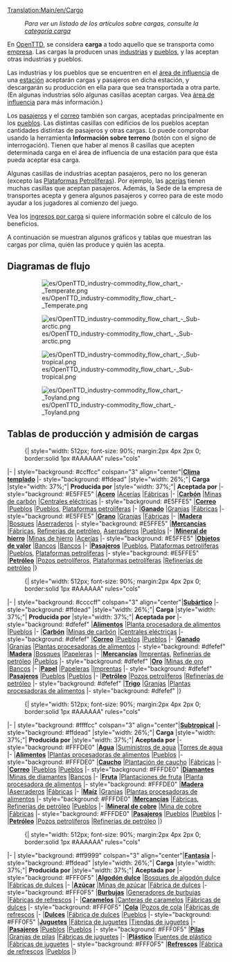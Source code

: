 [[Translation:Main/en/Cargo]]{{es/Tabla de contenido}}
:''Para ver un listado de los artículos sobre cargas, consulte la [[Category/es/Carga|categoría carga]]''

En [[Main/es/OpenTTD|OpenTTD]], se considera '''carga''' a todo aquello que se transporta como [[Main/es/Empresa de transporte|empresa]]. Las cargas la producen unas [[Main/es/Industrias|industrias]] y [[Main/es/Pueblo|pueblos]], y las aceptan otras industrias y pueblos.

Las industrias y los pueblos que se encuentren en el [[Main/es/Área de influencia|área de influencia]] de una [[Main/es/Estaciones|estación]] aceptarán cargas y pasajeros en dicha estación, y descargarán su producción en ella para que sea transportada a otra parte. (En algunas industrias sólo algunas casillas aceptan cargas. Vea [[Main/es/Área de influencia|área de influencia]] para más información.)

Los [[Main/es/Pasajeros|pasajeros]] y el [[Main/es/Correo|correo]] también son cargas, aceptadas principalmente en los [[Main/es/Pueblo|pueblos]]. Las distintas casillas con edificios de los pueblos aceptan cantidades distintas de pasajeros y otras cargas. Lo puede comprobar usando la herramienta '''Información sobre terreno''' (botón con el signo de interrogación). Tienen que haber al menos 8 casillas que acepten determinada carga en el área de influencia de una estación para que ésta pueda aceptar esa carga.

Algunas casillas de industrias aceptan pasajeros, pero no los generan (excepto las [[Main/es/Plataforma petrolífera|Plataformas Petrolíferas]]). Por ejemplo, las [[Main/es/Acería|acerías]] tienen muchas casillas que aceptan pasajeros. Además, la Sede de la empresa de transportes acepta y genera algunos pasajeros y correo para de este modo ayudar a los jugadores al comienzo del juego.

Vea los [[Main/es/Ingresos por carga|ingresos por carga]] si quiere información sobre el cálculo de los beneficios.

A continuación se muestran algunos gráficos y tablas que muestran las cargas por clima, quién las produce y quién las acepta.

==Diagramas de flujo==
:[[File:es/OpenTTD industry-commodity flow chart - Temperate.png|border]]

:[[File:es/OpenTTD industry-commodity flow chart - Sub-arctic.png|border]]

:[[File:es/OpenTTD industry-commodity flow chart - Sub-tropical.png|border]]

:[[File:es/OpenTTD industry-commodity flow chart - Toyland.png|border]]

==Tablas de producción y admisión de cargas==
:{| {{en/Wikitable}} style="width: 512px; font-size: 90%; margin:2px 4px 2px 0; border:solid 1px #AAAAAA" rules="cols"
|- 
| style="background: #ccffcc" colspan="3" align="center"|'''[[Main/en/Clima/Es#Templado|Clima templado]]'''
|- style="background: #ffdead"
|style="width: 26%;"| '''Carga'''
|style="width: 37%;"| '''Producida por'''
|style="width: 37%;"| '''Aceptada por'''
|- style="background: #E5FFE5"
|'''[[Main/es/Acero|Acero]]'''
|[[Main/es/Acería|Acerías]]
|[[Main/es/Fábrica|Fábricas]]
|-
|'''[[Main/es/Carbón|Carbón]]'''
|[[Main/es/Mina de carbón|Minas de carbón]]
|[[Main/es/Central eléctrica|Centrales eléctricas]]
|- style="background: #E5FFE5"
|'''[[Main/es/Correo|Correo]]'''
|[[Main/es/Pueblo|Pueblos]]
|[[Main/es/Pueblo|Pueblos]], [[Main/es/Plataforma petrolífera|Plataformas petrolíferas]]
|-
|'''[[Main/es/Ganado|Ganado]]'''
|[[Main/es/Granja|Granjas]]
|[[Main/es/Fábrica|Fábricas]]
|- style="background: #E5FFE5"
|'''[[Main/es/Grano|Grano]]'''
|[[Main/es/Granja|Granjas]]
|[[Main/es/Fábrica|Fábricas]]
|-
|'''[[Main/es/Madera|Madera]]'''
|[[Main/es/Bosque|Bosques]]
|[[Main/es/Aserradero|Aserraderos]]
|- style="background: #E5FFE5"
|'''[[Main/es/Mercancías|Mercancías]]'''
|[[Main/es/Fábrica|Fábricas]], [[Main/es/Refinería de petróleo|Refinerías de petróleo]], [[Main/es/Aserradero|Aserraderos]]
|[[Main/es/Pueblo|Pueblos]]
|-
|'''[[Main/es/Mineral de hierro|Mineral de hierro]]'''
|[[Main/es/Mina de hierro|Minas de hierro]]
|[[Main/es/Acería|Acerías]]
|- style="background: #E5FFE5"
|'''[[Main/es/Objetos de valor|Objetos de valor]]'''
|[[Main/es/Banco|Bancos]]
|[[Main/es/Banco|Bancos]]
|-
|'''[[Main/es/Pasajeros|Pasajeros]]'''
|[[Main/es/Pueblo|Pueblos]], [[Main/es/Plataforma petrolífera|Plataformas petrolíferas]]
|[[Main/es/Pueblo|Pueblos]], [[Main/es/Plataforma petrolífera|Plataformas petrolíferas]]
|- style="background: #E5FFE5"
|'''[[Main/es/Petróleo|Petróleo]]'''
|[[Main/es/Pozos petrolíferos|Pozos petrolíferos]], [[Main/es/Plataforma petrolífera|Plataformas petrolíferas]]
|[[Main/es/Refinería de petróleo|Refinerías de petróleo]]
|}

:{| {{en/Wikitable}} style="width: 512px; font-size: 90%; margin:2px 4px 2px 0; border:solid 1px #AAAAAA" rules="cols"
|- 
| style="background: #ccccff" colspan="3" align="center"|'''[[Main/en/Clima/Es#Subártico|Subártico]]'''
|- style="background: #ffdead"
|style="width: 26%;"| '''Carga'''
|style="width: 37%;"| '''Producida por'''
|style="width: 37%;"| '''Aceptada por'''
|- style="background: #dfefef"
|'''[[Main/es/Alimentos|Alimentos]]'''
|[[Main/es/Planta procesadora de alimentos|Planta procesadora de alimentos]]
|[[Main/es/Pueblo|Pueblos]]
|-
|'''[[Main/es/Carbón|Carbón]]'''
|[[Main/es/Mina de carbón|Minas de carbón]]
|[[Main/es/Central eléctrica|Centrales eléctricas]]
|- style="background: #dfefef"
|'''[[Main/es/Correo|Correo]]'''
|[[Main/es/Pueblo|Pueblos]]
|[[Main/es/Pueblo|Pueblos]]
|-
|'''[[Main/es/Ganado|Ganado]]'''
|[[Main/es/Granja|Granjas]]
|[[Main/es/Planta procesadora de alimentos|Plantas procesadoras de alimentos]]
|- style="background: #dfefef"
|'''[[Main/es/Madera|Madera]]'''
|[[Main/es/Bosque|Bosques]]
|[[Main/es/Papelera|Papeleras]]
|-
|'''[[Main/es/Mercancías|Mercancías]]'''
|[[Main/es/Imprenta|Imprentas]], [[Main/es/Refinería de petróleo|Refinerías de petróleo]]
|[[Main/es/Pueblo|Pueblos]]
|- style="background: #dfefef"
|'''[[Main/es/Oro|Oro]]'''
|[[Main/es/Mina de oro|Minas de oro]]
|[[Main/es/Banco|Bancos]]
|-
|'''[[Main/es/Papel|Papel]]'''
|[[Main/es/Papelera|Papeleras]]
|[[Main/es/Imprenta|Imprentas]]
|- style="background: #dfefef"
|'''[[Main/es/Pasajeros|Pasajeros]]'''
|[[Main/es/Pueblo|Pueblos]]
|[[Main/es/Pueblo|Pueblos]]
|-
|'''[[Main/es/Petróleo|Petróleo]]'''
|[[Main/es/Pozos petrolíferos|Pozos petrolíferos]]
|[[Main/es/Refinería de petróleo|Refinerías de petróleo]]
|- style="background: #dfefef"
|'''[[Main/es/Trigo|Trigo]]'''
|[[Main/es/Granja|Granjas]]
|[[Main/es/Planta procesadora de alimentos|Plantas procesadoras de alimentos]]
|- style="background: #dfefef"
|}

:{| {{en/Wikitable}} style="width: 512px; font-size: 90%; margin:2px 4px 2px 0; border:solid 1px #AAAAAA" rules="cols"
|- 
| style="background: #ffffcc" colspan="3" align="center"|'''[[Main/en/Clima/Es#Subtropical|Subtropical]]'''
|- style="background: #ffdead"
|style="width: 26%;"| '''Carga'''
|style="width: 37%;"| '''Producida por'''
|style="width: 37%;"| '''Aceptada por'''
|- style="background: #FFFDE0"
|'''[[Main/es/Agua|Agua]]'''
|[[Main/es/Suministro de agua|Suministros de agua]]
|[[Main/es/Torre de agua|Torres de agua]]
|-
|'''[[Main/es/Alimentos|Alimentos]]'''
|[[Main/es/Planta procesadora de alimentos|Plantas procesadoras de alimentos]]
|[[Main/es/Pueblo|Pueblos]]
|- style="background: #FFFDE0"
|'''[[Main/es/Caucho|Caucho]]'''
|[[Main/es/Plantación de caucho|Plantación de caucho]]
|[[Main/es/Fábrica|Fábricas]]
|-
|'''[[Main/es/Correo|Correo]]'''
|[[Main/es/Pueblo|Pueblos]]
|[[Main/es/Pueblo|Pueblos]]
|- style="background: #FFFDE0"
|'''[[Main/es/Diamantes|Diamantes]]'''
|[[Main/es/Mina de diamantes|Minas de diamantes]]
|[[Main/es/Banco|Bancos]]
|-
|'''[[Main/es/Fruta|Fruta]]'''
|[[Main/es/Plantación de fruta|Plantaciones de fruta]]
|[[Main/es/Planta procesadora de alimentos|Planta procesadora de alimentos]]
|- style="background: #FFFDE0"
|'''[[Main/es/Madera|Madera]]'''
|[[Main/es/Aserradero|Aserraderos]]
|[[Main/es/Fábrica|Fábricas]]
|-
|'''[[Main/es/Maíz|Maíz]]'''
|[[Main/es/Granja|Granjas]]
|[[Main/es/Planta procesadora de alimentos|Plantas procesadoras de alimentos]]
|- style="background: #FFFDE0"
|'''[[Main/es/Mercancías|Mercancías]]'''
|[[Main/es/Fábrica|Fábricas]], [[Main/es/Refinería de petróleo|Refinerías de petróleo]]
|[[Main/es/Pueblo|Pueblos]]
|-
|'''[[Main/es/Mineral de cobre|Mineral de cobre]]'''
|[[Main/es/Mina de cobre|Mina de cobre]]
|[[Main/es/Fábrica|Fábricas]]
|- style="background: #FFFDE0"
|'''[[Main/es/Pasajeros|Pasajeros]]'''
|[[Main/es/Pueblo|Pueblos]]
|[[Main/es/Pueblo|Pueblos]]
|-
|'''[[Main/es/Petróleo|Petróleo]]'''
|[[Main/es/Pozos petrolíferos|Pozos petrolíferos]]
|[[Main/es/Refinería de petróleo|Refinerías de petróleo]]
|}

:{| {{en/Wikitable}} style="width: 512px; font-size: 90%; margin:2px 4px 2px 0; border:solid 1px #AAAAAA" rules="cols"
|- 
| style="background: #ff9999" colspan="3" align="center"|'''[[Main/en/Clima/Es#Fantasía|Fantasía]]'''
|- style="background: #ffdead"
|style="width: 26%;"| '''Carga'''
|style="width: 37%;"| '''Producida por'''
|style="width: 37%;"| '''Aceptada por'''
|- style="background: #FFF0F5"
|'''[[Main/es/Algodón dulce|Algodón dulce]]''' 
|[[Main/es/Bosque de algodón dulce|Bosques de algodón dulce]]
|[[Main/es/Fábrica de dulces|Fábricas de dulces]]
|-
|'''[[Main/es/Azúcar|Azúcar]]'''
|[[Main/es/Mina de azúcar|Minas de azúcar]]
|[[Main/es/Fábrica de dulces|Fábrica de dulces]]
|- style="background: #FFF0F5"
|'''[[Main/es/Burbujas|Burbujas]]'''
|[[Main/es/Generador de burbujas|Generadores de burbujas]]
|[[Main/es/Fábrica de refrescos|Fábricas de refrescos]]
|-
|'''[[Main/es/Caramelos|Caramelos]]'''
|[[Main/es/Cantera de caramelos|Canteras de caramelos]]
|[[Main/es/Fábrica de dulces|Fábricas de dulces]]
|- style="background: #FFF0F5"
|'''[[Main/es/Cola|Cola]]'''
|[[Main/es/Pozos de cola|Pozos de cola]]
|[[Main/es/Fábrica de refrescos|Fábricas de refrescos]]
|-
|'''[[Main/es/Dulces|Dulces]]'''
|[[Main/es/Fábrica de dulces|Fábrica de dulces]]
|[[Main/es/Pueblo|Pueblos]]
|- style="background: #FFF0F5"
|'''[[Main/es/Juguetes|Juguetes]]'''
|[[Main/es/Fábrica de juguetes|Fábrica de juguetes]]
|[[Main/es/Tienda de juguetes|Tiendas de juguetes]]
|-
|'''[[Main/es/Pasajeros|Pasajeros]]'''
|[[Main/es/Pueblo|Pueblos]]
|[[Main/es/Pueblo|Pueblos]]
|- style="background: #FFF0F5"
|'''[[Main/es/Pilas|Pilas]]'''
|[[Main/es/Granja de pilas|Granjas de pilas]]
|[[Main/es/Fábrica de juguetes|Fábricas de juguetes]]
|-
|'''[[Main/es/Plástico|Plástico]]'''
|[[Main/es/Fuentes de plástico|Fuentes de plástico]]
|[[Main/es/Fábrica de juguetes|Fábricas de juguetes]]
|- style="background: #FFF0F5"
|'''[[Main/es/Refrescos|Refrescos]]'''
|[[Main/es/Fábrica de refrescos|Fábrica de refrescos]]
|[[Main/es/Pueblo|Pueblos]]
|}